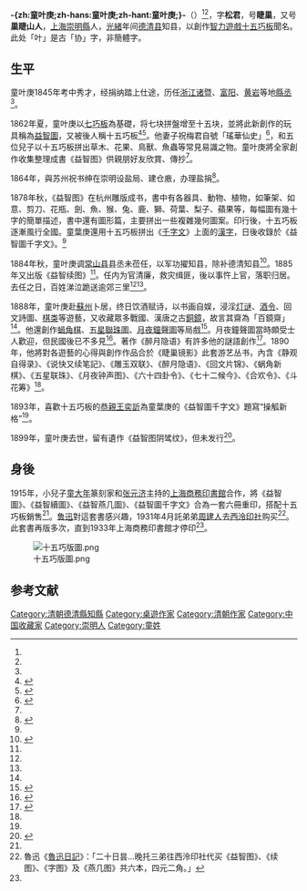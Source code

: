 {{明清人物信息框
| 姓名 = 童叶庚
| 原名 =
| 圖片名稱=童葉庚.jpg
| 圖片大小 =
| 圖片說明 =《益智圖》上的童葉庚畫像
| 最高職務 = 浙江省德清縣知县
| 屆數 = 
| 國家 = 大清
| 前任 = 
| 繼任 = 
| 爵位 =
| 籍貫 = [[江蘇省|江蘇省]][[崇明縣|崇明縣]]
| 族裔 = 漢族
| 旗籍 = 
| 字號 = 字松君，号睫巢，又号巢睫山人<ref name="崇明县志译本"/><ref name="中国近现代文学艺术辞典"/>
| 諡號 = 
| 出生日期 = [[道光|道光]]八年（1828年）
| 出生地點 = 
| 逝世日期 = [[光緒|光緒]]二十五年（1899年）
| 逝世地點 = 
| 墓葬 =
| 配偶 =祝梅君
| 親屬 =姐童蕙君、長子童昂、次子童昶、三子童晏、四子童昇、五子童大年<ref name="崇明县志译本"/><ref name="中国近现代文学艺术辞典"/>
| 出身 = 
*秀才出身
| 經歷 = 
*浙江诸暨县县丞
*浙江富阳县县丞
*浙江黄岩县县丞
*浙江省德清縣知县（光緒十年）
| 著作 =
*《益智圖》
*《益智續圖》
*《益智燕几圖》
*《益智圖千字文》
*《益智圖節本》
*《睫巢鏡影》
*《铁岭申君传》
}}
'''-{zh:童叶庚;zh-hans:童叶庚;zh-hant:童叶庚;}-'''（{{bd|1828年||1899年||catIdx=}}）<ref name="崇明县志译本"/><ref name="中国近现代文学艺术辞典"/>，字'''松君'''，号'''睫巢'''，又号'''巢睫山人'''，[[上海|上海]][[崇明縣|崇明縣]]人，[[光緒|光緒]]年间[[德清县|德清县]]知县，以創作[[智力遊戲|智力遊戲]][[十五巧板|十五巧板]]聞名。此处「叶」是古「协」字，非簡體字。



== 生平 ==
童叶庚1845年考中秀才，经捐纳踏上仕途，历任[[浙江|浙江]][[诸暨县|诸暨]]、[[富阳县|富阳]]、[[黄岩县|黄岩]]等地[[縣丞|縣丞]]<ref name="崇明县志译本"/>。

1862年夏，童叶庚以[[七巧板|七巧板]]為基礎，将七块拼盤增至十五块，並將此新創作的玩具稱為[[益智圖|益智圖]]，又被後人稱十五巧板<ref name="中国玩具艺术史">{{cite book |author=王连海|title=《中国玩具艺术史》 |date=2006-08|publisher=湖南美术出版社|location=中國 |language=zh-cn |isbn=9787535624369}}</ref><ref name="游艺百宝箱">{{cite book |author=朱育珉、江更生|title=《游艺百宝箱》 |date=1984|publisher=湖南人民出版社|location=中國 |language=zh-cn |isbn=9787108023728 }}</ref>。他妻子祝梅君自號「瑤華仙史」<ref name="中国近现代文学艺术辞典">{{cite book |author=王广西、周观武|title=《中国近现代文学艺术辞典》 |date=1998|publisher=中州古籍出版社|location=中國 |language=zh-cn |isbn=9787534809712}}</ref>，和五位兒子以十五巧板拼出草木、花果、鳥獸、魚蟲等常見易識之物。童叶庚將全家創作收集整理成書《益智图》供親朋好友欣賞、傳抄<ref name="Chinese Puzzles: Games for the Hands and Mind"/>。

1864年，與苏州祝书绅在崇明设盐局、建仓廒，办理盐捐<ref name="崇明县志译本">{{cite book |author=上海市崇明县县志编纂委员会|title=《崇明县志译本》 |date=1983|publisher=崇明县志办公室|location=中國 |language=zh-cn |isbn=}}</ref>。

1878年秋，《益智图》在杭州雕版成书，書中有各器具、動物、植物，如筆架、如意、剪刀、花瓶、劍、魚、猴、兔、鹿、獅、荷葉、梨子、蘋果等，每幅圖有幾十字的簡單描述，書中還有圖形篇，主要拼出一些複雜幾何圖案。印行後，十五巧板逐漸風行全國。童葉庚還用十五巧板拼出《[[千字文|千字文]]》上面的[[漢字|漢字]]，日後收錄於《益智圖千字文》。<ref name="Chinese Puzzles: Games for the Hands and Mind"/>

1884年秋，童叶庚调[[常山县|常山县]]县丞未莅任，以军功擢知县，除补德清知县<ref name="明清时期上海地区的著姓望族">{{cite book |author=吴仁安|title=《明清时期上海地区的著姓望族》 |date=1997|publisher=上海人民出版社|location=中國 |language=zh-cn |isbn=9787208024762}}</ref>。1885年又出版《益智续图》<ref name="Chinese Puzzles: Games for the Hands and Mind"/>。任内为官清廉，救灾缉匪，後以事忤上官，落职归居。去任之日，百姓涕泣跪送逾郊三里<ref name="明清时期上海地区的著姓望族"/><ref name="崇明县志译本"/>。

1888年，童叶庚赴[[蘇州|蘇州]]卜居，终日饮酒赋诗，以书画自娱，浸淫[[灯谜|灯谜]]、[[酒令|酒令]]、回文詩圖、[[棋类|棋类]]等遊藝，又收藏眾多戰國、漢唐之古[[銅鏡|銅鏡]]，故言其齋為「百鏡齋」<ref name="中国近现代文学艺术辞典"/>。他還創作[[蝸角棋|蝸角棋]]、[[五星聯珠圖|五星聯珠圖]]、[[月夜鐘聲圖|月夜鐘聲圖]]等局戲<ref name="中华传统游戏大全">{{cite book |author=麻国钧、麻淑云|title=《中华传统游戏大全》 |date=1990|publisher=农村读物出版社|location=中國 |language=zh-cn |isbn=9787504810168}}</ref>。月夜鐘聲圖當時頗受士人歡迎，但民國後已不多見<ref name="吴地娱乐文化">{{cite book |author=戈春源|title=《吴地娱乐文化》 |date=1990|publisher=中央编译出版社|location=中國 |language=zh-cn |isbn=9787801090836}}</ref>。著作《醉月隐语》有許多他的謎語創作<ref name="中国灯谜辞典">{{cite book |author=江更生、朱育珉 |title=《中国灯谜辞典》 |date=1990-02|publisher=齐鲁书社出版社|location=中國 |language=zh-cn |isbn=9787533301026}}</ref>。1890年，他將對各遊藝的心得與創作作品合於《睫巢镜影》此套游艺丛书，內含《静观自得录》、《说快又续笔記》、《雕玉双联》、《醉月隐语》、《回文片锦》、《蜗角新棋》、《五星联珠》、《月夜钟声图》、《六十四卦令》、《七十二候今》、《合欢令》、《斗花筹》<ref name="崇明县志译本"/>。

1893年，喜歡十五巧板的[[恭親王|恭親王]][[奕訢|奕訢]]為童葉庚的《益智圖千字文》題寫“操觚新格”<ref name="Chinese Puzzles: Games for the Hands and Mind"/>。

1899年，童叶庚去世，留有遺作《益智图阴骘纹》，但未发行<ref name="Chinese Puzzles: Games for the Hands and Mind">{{cite book |author=张卫、雷彼得|title=《Chinese Puzzles: Games for the Hands and Mind》|date=2008-09|publisher=Art Media Resources|location=美國|language=en|isbn=9781588861016}}</ref>。

==身後==
1915年，小兒子[[童大年|童大年]]篆刻家和[[张元济|张元济]]主持的[[上海商務印書館|上海商務印書館]]合作，將《益智圖》、《益智續圖》、《益智燕几圖》、《益智圖千字文》合為一套六冊重印，搭配十五巧板銷售<ref name="Chinese Puzzles: Games for the Hands and Mind"/>。[[鲁迅|鲁迅]]對這套書感兴趣，1931年4月託弟弟[[周建人|周建人]]去[[西泠印社|西泠印社]]购买<ref>魯迅《[[魯迅日記|魯迅日記]]》：「二十日昙...晚托三弟往西泠印社代买《益智图》、《续图》、《字图》及《燕几图》共六本，四元二角。」</ref>。此套書再版多次，直到1933年上海商務印書館才停印<ref name="Chinese Puzzles: Games for the Hands and Mind"/>。

[[File:十五巧版圖.png|thumb]]

== 参考文献 ==
{{reflist|2}}
[[Category:清朝德清縣知縣|Category:清朝德清縣知縣]]
[[Category:桌遊作家|Category:桌遊作家]]
[[Category:清朝作家|Category:清朝作家]]
[[Category:中国收藏家|Category:中国收藏家]]
[[Category:崇明人|Category:崇明人]]
[[Category:童姓|Category:童姓]]